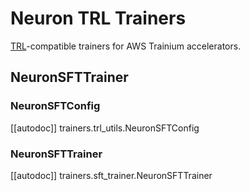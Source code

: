 <!---
Copyright 2025 The HuggingFace Team. All rights reserved.

Licensed under the Apache License, Version 2.0 (the "License");
you may not use this file except in compliance with the License.
You may obtain a copy of the License at

    http://www.apache.org/licenses/LICENSE-2.0

Unless required by applicable law or agreed to in writing, software
distributed under the License is distributed on an "AS IS" BASIS,
WITHOUT WARRANTIES OR CONDITIONS OF ANY KIND, either express or implied.
See the License for the specific language governing permissions and
limitations under the License.
-->

# Neuron TRL Trainers

[TRL](https://huggingface.co/docs/trl/en/index)-compatible trainers for AWS Trainium accelerators.

## NeuronSFTTrainer

### NeuronSFTConfig

[[autodoc]] trainers.trl_utils.NeuronSFTConfig

### NeuronSFTTrainer

[[autodoc]] trainers.sft_trainer.NeuronSFTTrainer
